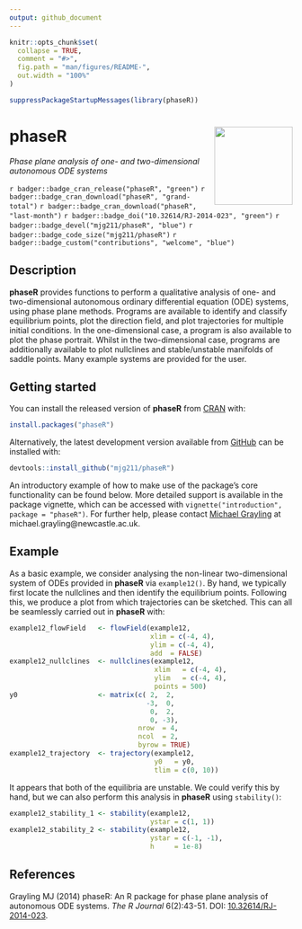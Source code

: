 ```yaml
---
output: github_document
---
```


<!-- README.md is generated from README.Rmd. Please edit that file -->

```r
knitr::opts_chunk$set(
  collapse = TRUE,
  comment = "#>",
  fig.path = "man/figures/README-",
  out.width = "100%"
)
```

```r
suppressPackageStartupMessages(library(phaseR))
```

# phaseR <img src='man/figures/phaseR.png' align="right" height="139" />

*Phase plane analysis of one- and two-dimensional autonomous ODE systems*

`r badger::badge_cran_release("phaseR", "green")`
`r badger::badge_cran_download("phaseR", "grand-total")`
`r badger::badge_cran_download("phaseR", "last-month")`
`r badger::badge_doi("10.32614/RJ-2014-023", "green")`
`r badger::badge_devel("mjg211/phaseR", "blue")`
`r badger::badge_code_size("mjg211/phaseR")`
`r badger::badge_custom("contributions", "welcome", "blue")`

## Description

__phaseR__ provides functions to perform a qualitative analysis of one- and two-dimensional autonomous ordinary differential equation (ODE) systems, using phase plane methods.
Programs are available to identify and classify equilibrium points, plot the direction field, and plot trajectories for multiple initial conditions.
In the one-dimensional case, a program is also available to plot the phase portrait.
Whilst in the two-dimensional case, programs are additionally available to plot nullclines and stable/unstable manifolds of saddle points.
Many example systems are provided for the user.

## Getting started

You can install the released version of __phaseR__ from [CRAN](https://CRAN.R-project.org) with:

``` r
install.packages("phaseR")
```

Alternatively, the latest development version available from [GitHub](https://github.com/) can be installed with:

``` r
devtools::install_github("mjg211/phaseR")
```

An introductory example of how to make use of the package's core functionality can be found below.
More detailed support is available in the package vignette, which can be accessed with `vignette("introduction", package = "phaseR")`.
For further help, please contact [Michael Grayling](https://www.newcastle-biostatistics.com/staff/michael_grayling/) at michael.grayling@newcastle.ac.uk.

## Example

As a basic example, we consider analysing the non-linear two-dimensional system of ODEs provided in __phaseR__ via `example12()`.
By hand, we typically first locate the nullclines and then identify the equilibrium points.
Following this, we produce a plot from which trajectories can be sketched.
This can all be seamlessly carried out in __phaseR__ with:
```r
example12_flowField   <- flowField(example12,
                                   xlim = c(-4, 4),
                                   ylim = c(-4, 4),
                                   add  = FALSE)
example12_nullclines  <- nullclines(example12,
                                    xlim   = c(-4, 4), 
                                    ylim   = c(-4, 4),
                                    points = 500)
y0                    <- matrix(c( 2,  2,
                                  -3,  0,
                                   0,  2,
                                   0, -3), 
                                nrow  = 4,
                                ncol  = 2,
                                byrow = TRUE)
example12_trajectory  <- trajectory(example12,
                                    y0   = y0,
                                    tlim = c(0, 10))
```
It appears that both of the equilibria are unstable. We could verify this by hand, but we can also perform this analysis in __phaseR__ using `stability()`:
```r
example12_stability_1 <- stability(example12,
                                   ystar = c(1, 1))
example12_stability_2 <- stability(example12,
                                   ystar = c(-1, -1),
                                   h     = 1e-8)
```

## References

Grayling MJ (2014) phaseR: An R package for phase plane analysis of autonomous ODE systems. *The R Journal* 6(2):43-51. DOI: [10.32614/RJ-2014-023](https://doi.org/10.32614/RJ-2014-023).
